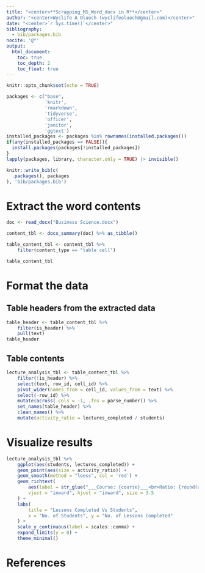 ```yaml
---
title: "<center>**Scrapping_MS_Word_docx in R**</center>"
author: "<center>Wyclife A Oluoch (wyclifeoluoch@gmail.com)</center>"
date: "<center>`r Sys.time()`</center>"
bibliography: 
  - bib/packages.bib
nocite: '@*'
output: 
  html_document:
    toc: true
    toc_depth: 2
    toc_float: true
---
```


```r
knitr::opts_chunk$set(echo = TRUE)
```


```r
packages <- c("base",
              'knitr',
              'rmarkdown',
              'tidyverse',
              'officer',
              'janitor',
              'ggtext')
installed_packages <- packages %in% rownames(installed.packages())
if(any(installed_packages == FALSE)){
  install.packages(packages[!installed_packages])
}
lapply(packages, library, character.only = TRUE) |> invisible()
```

```r
knitr::write_bib(c(
  .packages(), packages
), 'bib/packages.bib')
```

# Extract the word contents

```r
doc <- read_docx("Business Science.docx")

content_tbl <- docx_summary(doc) %>% as_tibble()

table_content_tbl <- content_tbl %>%
    filter(content_type == "table cell")

table_content_tbl

```

# Format the data

## Table headers from the extracted data

```r
table_header <- table_content_tbl %>%
    filter(is_header) %>%
    pull(text)
table_header
```

## Table contents

```r
lecture_analysis_tbl <- table_content_tbl %>%
    filter(!is_header) %>%
    select(text, row_id, cell_id) %>%
    pivot_wider(names_from = cell_id, values_from = text) %>%
    select(-row_id) %>%
    mutate(across(.cols = -1, .fns = parse_number)) %>%
    set_names(table_header) %>%
    clean_names() %>%
    mutate(activity_ratio = lectures_completed / students)
```

# Visualize results

```r
lecture_analysis_tbl %>%
    ggplot(aes(students, lectures_completed)) +
    geom_point(aes(size = activity_ratio)) +
    geom_smooth(method = "loess", col = 'red') +
    geom_richtext(
        aes(label = str_glue("___Course: {course}___<br>Ratio: {round(activity_ratio)}")),
        vjust = "inward", hjust = "inward", size = 3.5
    ) +
    labs(
        title = "Lessons Completed Vs Students",
        x = "No. of Students", y = "No. of Lessons Completed"
    ) +
    scale_y_continuous(label = scales::comma) +
    expand_limits(y = 0) +
    theme_minimal()
```

# References
